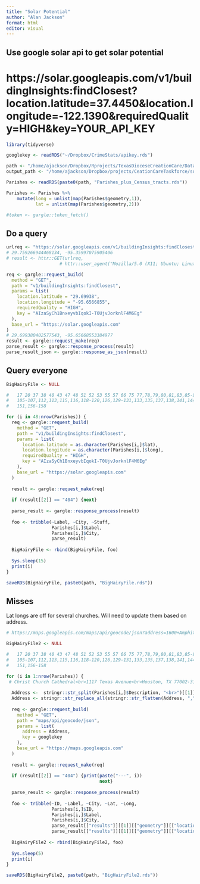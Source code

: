 ```yaml
---
title: "Solar Potential"
author: "Alan Jackson"
format: html
editor: visual
---
```


##      Use google solar api to get solar potential

# https://solar.googleapis.com/v1/buildingInsights:findClosest?location.latitude=37.4450&location.longitude=-122.1390&requiredQuality=HIGH&key=YOUR_API_KEY

```r

library(tidyverse)

googlekey <- readRDS("~/Dropbox/CrimeStats/apikey.rds")

path <- "/home/ajackson/Dropbox/Rprojects/TexasDioceseCreationCare/Data/"
output_path <- "/home/ajackson/Dropbox/projects/CeationCareTaskforce/solar/"

Parishes <- readRDS(paste0(path, "Parishes_plus_Census_tracts.rds"))

Parishes <- Parishes %>%
    mutate(long = unlist(map(Parishes$geometry,1)),
           lat = unlist(map(Parishes$geometry,2)))

#token <- gargle::token_fetch()

```


##    Do a query

```r

urlreq <- "https://solar.googleapis.com/v1/buildingInsights:findClosest?location.latitude=29.7593&location.longitude=-95.35997&requiredQuality=HIGH&key=AIzaSyCh1BnxeyvbIqokI-T0UjvJorknlF4M6Eg"
# 29.759266944468134, -95.35997075905406
# result <- httr::GET(urlreq,
                    # httr::user_agent("Mozilla/5.0 (X11; Ubuntu; Linux x86_64; rv:100.0) Gecko/20100101 Firefox/100.0"))

req <- gargle::request_build(
  method = "GET",
  path = "v1/buildingInsights:findClosest",
  params = list(
    location.latitude = "29.69938",
    location.longitude = "-95.6566855",
    requiredQuality = "HIGH",
    key = "AIzaSyCh1BnxeyvbIqokI-T0UjvJorknlF4M6Eg"
  ),
  base_url = "https://solar.googleapis.com"
)
# 29.699380402577543, -95.65668553384977
result <- gargle::request_make(req)
parse_result <- gargle::response_process(result)
parse_result_json <- gargle::response_as_json(result)

```

##  Query everyone

```r

BigHairyFile <- NULL

#   17 20 37 38 40 43 47 48 51 52 53 55 57 66 75 77,78,79,80,81,83,85-91,95,96,98,
#   105-107,112,113,115,116,118-120,126,129-131,133,135,137,138,141,144-146,148,149,
#   151,156-158

for (i in 48:nrow(Parishes)) {
  req <- gargle::request_build(
    method = "GET",
    path = "v1/buildingInsights:findClosest",
    params = list(
      location.latitude = as.character(Parishes[i,]$lat),
      location.longitude = as.character(Parishes[i,]$long),
      requiredQuality = "HIGH",
      key = "AIzaSyCh1BnxeyvbIqokI-T0UjvJorknlF4M6Eg"
    ),
    base_url = "https://solar.googleapis.com"
  )
  
  result <- gargle::request_make(req)
  
  if (result[[2]] == "404") {next}
  
  parse_result <- gargle::response_process(result)
  
  foo <- tribble(~Label, ~City, ~Stuff,
                 Parishes[i,]$Label,
                 Parishes[i,]$City,
                 parse_result)
  
  BigHairyFile <- rbind(BigHairyFile, foo)
  
  Sys.sleep(15)
  print(i)
}

saveRDS(BigHairyFile, paste0(path, "BigHairyFile.rds"))


```

##        Misses

Lat longs are off for several churches. Will need to update them based on address.

```r

# https://maps.googleapis.com/maps/api/geocode/json?address=1600+Amphitheatre+Parkway,+Mountain+View,+CA&key=YOUR_API_KEY

BigHairyFile2 <- NULL

#   17 20 37 38 40 43 47 48 51 52 53 55 57 66 75 77,78,79,80,81,83,85-91,95,96,98,
#   105-107,112,113,115,116,118-120,126,129-131,133,135,137,138,141,144-146,148,149,
#   151,156-158

for (i in 1:nrow(Parishes)) {
 # Christ Church Cathedral<br>1117 Texas Avenue<br>Houston, TX 77002-3113<br>(713) 222-2593<br>christchurchcathedral.org (http://christchurchcathedral.org)
 
  Address <-  stringr::str_split(Parishes[i,]$Description, "<br>")[[1]][1:2]
  Address <- stringr::str_replace_all(stringr::str_flatten(Address, ","), " ", "+")
  
  req <- gargle::request_build(
    method = "GET",
    path = "maps/api/geocode/json",
    params = list(
      address = Address,
      key = googlekey
    ),
    base_url = "https://maps.googleapis.com"
  )
  
  result <- gargle::request_make(req)
  
  if (result[[2]] == "404") {print(paste("---", i))
                                   next}
  
  parse_result <- gargle::response_process(result)
  
  foo <- tribble(~ID, ~Label, ~City, ~Lat, ~Long,
                 Parishes[i,]$ID,
                 Parishes[i,]$Label,
                 Parishes[i,]$City,
                 parse_result[["results"]][[1]][["geometry"]][["location"]][["lat"]],
                 parse_result[["results"]][[1]][["geometry"]][["location"]][["lng"]] )
  
  BigHairyFile2 <- rbind(BigHairyFile2, foo)
  
  Sys.sleep(5)
  print(i)
}

saveRDS(BigHairyFile2, paste0(path, "BigHairyFile2.rds"))

```

